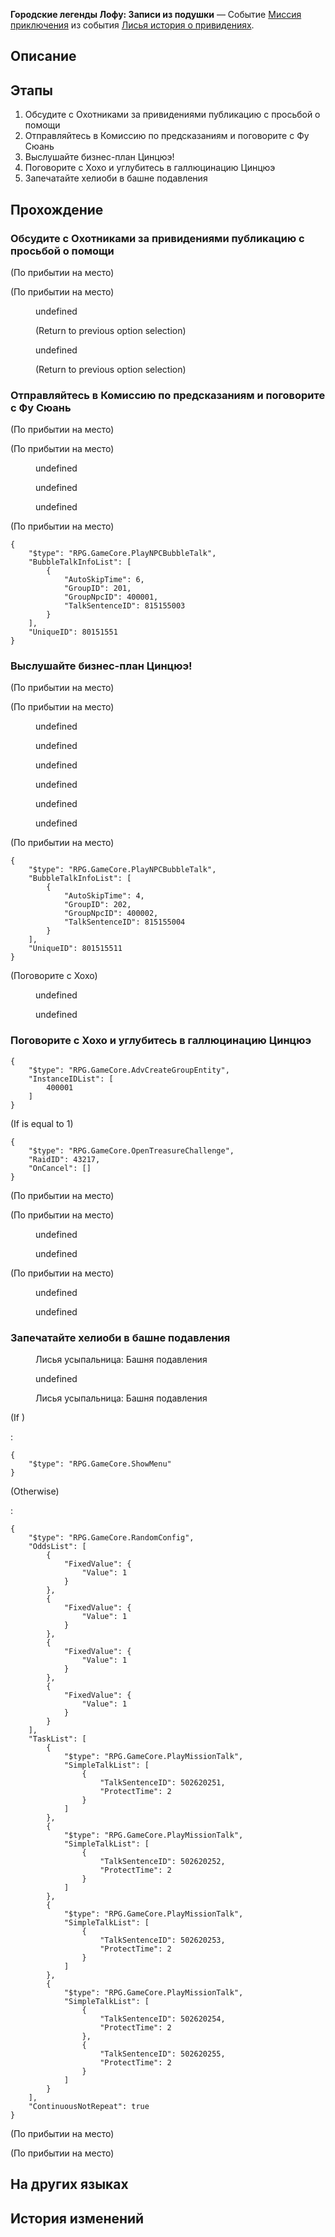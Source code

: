 {{Дополнить|Диалоги.}}
{{Миссия Инфобокс
|id              = 8015155
|Название        = 
|Изображение     = Миссия Освоения Городские легенды Лофу Записи из подушки.png
|Тип             = Миссия приключения
|События         = Лисья история о привидениях
|Глава           = Городские легенды Лофу
|Условия         = 
|Персонажи       = Гуйнайфэнь; Любопытная прорицательница; Наблюдающая прорицательница; Ошеломлённый прорицатель; Первопроходец; Серьёзный прорицатель; Сушан; Фу Сюань; Хвост; Хохо; Цинцюэ
|СтартЛокация    = Сад безмятежности
|Мир             = Лофу Сяньчжоу
|Локации         = Сад безмятежности
|Предыдущая      = 
|Следующая       = 
|Награды         = Опыт Освоения*100; Звёздный нефрит*20; Журнал приключений*3; Конденсированный эфир*2; Утраченные золотые частицы*2; Кредиты*5 000
}}
'''Городские легенды Лофу: Записи из подушки''' — Событие [[Миссия приключения]] из события [[Лисья история о привидениях]].

==Описание==
{{Описание|В «Страшилках Лофу» публикуется множество жутких историй, включая слухи о внезапной вспышке трудоголизма Цинцюэ.<br />Хороший хелиоби - пойманный хелиоби. И место ему в башне подавления Сада безмятежности.}}

==Этапы==
# Обсудите с Охотниками за привидениями публикацию с просьбой о помощи
# Отправляйтесь в Комиссию по предсказаниям и поговорите с Фу Сюань
# Выслушайте бизнес-план Цинцюэ!
# Поговорите с Хохо и углубитесь в галлюцинацию Цинцюэ
# Запечатайте хелиоби в башне подавления

==Прохождение==
{{Дополнить}}


===Обсудите с Охотниками за привидениями публикацию с просьбой о помощи===
{{Описание миссии|локация=Сад безмятежности|Вместе с Охотниками за привидениями вы просматриваете записи на «Страшилках Лофу», обсуждая, какие слухи и аномалии могут быть вызваны хелиоби. Для того, чтобы точно их обнаружить, требуется 99 процентов здравого смысла и один процент интуиции - кто-то называет это чутьём, кто-то - экстрасенсорными способностями.}}
{{Диалог Начало}}
;(По прибытии на место)

;(По прибытии на место)
:{{tx}}
<!--Unknown TalkSentence: 815155101-->
:{{Диалог|Стрелка}} undefined
:<!--Unknown TalkSentence: 815155103-->
:<!--Unknown TalkSentence: 815155104-->
:<!--Unknown TalkSentence: 815155105-->
:<!--Unknown TalkSentence: 815155106-->
:<!--Unknown TalkSentence: 815155107-->
:<!--Unknown TalkSentence: 815155108-->
:<!--Unknown TalkSentence: 815155109-->
:<!--Unknown TalkSentence: 815155110-->
:<!--Unknown TalkSentence: 815155111-->
:<!--Unknown TalkSentence: 815155112-->
:<!--Unknown TalkSentence: 815155113-->
:<!--Unknown TalkSentence: 815155114-->
:<!--Unknown TalkSentence: 815155115-->
:<!--Unknown TalkSentence: 815155116-->
:;(Return to previous option selection)
:{{Диалог|Стрелка}} undefined
:<!--Unknown TalkSentence: 815155105-->
:<!--Unknown TalkSentence: 815155106-->
:<!--Unknown TalkSentence: 815155107-->
:<!--Unknown TalkSentence: 815155108-->
:<!--Unknown TalkSentence: 815155109-->
:<!--Unknown TalkSentence: 815155110-->
:<!--Unknown TalkSentence: 815155111-->
:<!--Unknown TalkSentence: 815155112-->
:<!--Unknown TalkSentence: 815155113-->
:<!--Unknown TalkSentence: 815155114-->
:<!--Unknown TalkSentence: 815155115-->
:<!--Unknown TalkSentence: 815155116-->
:;(Return to previous option selection)
{{Диалог Конец}}

===Отправляйтесь в Комиссию по предсказаниям и поговорите с Фу Сюань===
{{Описание миссии|локация=Комиссия по предсказаниям|Вы прибываете в Комиссию по предсказаниям и встречаетесь с тем, кто оставил запрос о помощи. Конечно же, это была Верховная провидица. Она беспокоится по поводу изменений, происходящих с Цинцюэ. Похоже, она усердно трудится, всегда приходит и уходит с работы вовремя и, судя по всему, тщательно разрабатывает какой-то потрясающий бизнес-план.}}
{{Диалог Начало}}
;(По прибытии на место)

;(По прибытии на место)
:{{tx}}
<!--Unknown TalkSentence: 815155201-->
:{{Диалог|Стрелка}} undefined
:<!--Unknown TalkSentence: 815155203-->
:<!--Unknown TalkSentence: 815155204-->
:<!--Unknown TalkSentence: 815155205-->
:<!--Unknown TalkSentence: 815155206-->
:<!--Unknown TalkSentence: 815155207-->
:<!--Unknown TalkSentence: 815155208-->
:<!--Unknown TalkSentence: 815155209-->
:<!--Unknown TalkSentence: 815155210-->
:<!--Unknown TalkSentence: 815155211-->
:<!--Unknown TalkSentence: 815155212-->
:<!--Unknown TalkSentence: 815155213-->
:{{Диалог|Стрелка}} undefined
:<!--Unknown TalkSentence: 815155207-->
:<!--Unknown TalkSentence: 815155208-->
:<!--Unknown TalkSentence: 815155209-->
:<!--Unknown TalkSentence: 815155210-->
:<!--Unknown TalkSentence: 815155211-->
:<!--Unknown TalkSentence: 815155212-->
:<!--Unknown TalkSentence: 815155213-->
:{{Диалог|Стрелка}} undefined
:<!--Unknown TalkSentence: 815155211-->
:<!--Unknown TalkSentence: 815155212-->
:<!--Unknown TalkSentence: 815155213-->
<!--Unknown TalkSentence: 815155211-->
<!--Unknown TalkSentence: 815155212-->
<!--Unknown TalkSentence: 815155213-->

;(По прибытии на место)
<pre>{
	"$type": "RPG.GameCore.PlayNPCBubbleTalk",
	"BubbleTalkInfoList": [
		{
			"AutoSkipTime": 6,
			"GroupID": 201,
			"GroupNpcID": 400001,
			"TalkSentenceID": 815155003
		}
	],
	"UniqueID": 80151551
}</pre>
{{Диалог Конец}}

===Выслушайте бизнес-план Цинцюэ!===
{{Описание миссии|локация=Комиссия по предсказаниям|Что? Цинцюэ разрабатывает план, как сделать всех богатыми и знаменитыми? Вы с ней дружите, а она вам об этом даже не рассказала? Друзья так не поступают. Вы решаете выслушать её многообещающую речь.}}
{{Диалог Начало}}
;(По прибытии на место)

;(По прибытии на место)
<!--Unknown TalkSentence: 815155301-->
<!--Unknown TalkSentence: 815155302-->
<!--Unknown TalkSentence: 815155303-->
<!--Unknown TalkSentence: 815155304-->
<!--Unknown TalkSentence: 815155305-->
<!--Unknown TalkSentence: 815155306-->
<!--Unknown TalkSentence: 815155307-->
:{{Диалог|Стрелка}} undefined
:{{Диалог|Стрелка}} undefined
:<!--Unknown TalkSentence: 815155310-->
<!--Unknown TalkSentence: 815155311-->
<!--Unknown TalkSentence: 815155312-->
<!--Unknown TalkSentence: 815155313-->
<!--Unknown TalkSentence: 815155314-->
<!--Unknown TalkSentence: 815155315-->
<!--Unknown TalkSentence: 815155316-->
<!--Unknown TalkSentence: 815155317-->
<!--Unknown TalkSentence: 815155318-->
<!--Unknown TalkSentence: 815155319-->
:{{Диалог|Стрелка}} undefined
:{{Диалог|Стрелка}} undefined
:{{Диалог|Стрелка}} undefined
:{{Диалог|Стрелка}} undefined

;(По прибытии на место)
<pre>{
	"$type": "RPG.GameCore.PlayNPCBubbleTalk",
	"BubbleTalkInfoList": [
		{
			"AutoSkipTime": 4,
			"GroupID": 202,
			"GroupNpcID": 400002,
			"TalkSentenceID": 815155004
		}
	],
	"UniqueID": 801515511
}</pre>

;(Поговорите с Хохо)
<!--Unknown TalkSentence: 815155006-->
:{{Диалог|Стрелка}} undefined
:{{Диалог|Выход}} undefined
{{Диалог Конец}}

===Поговорите с Хохо и углубитесь в галлюцинацию Цинцюэ===
{{Описание миссии|локация=Комиссия по предсказаниям|Цинцюэ непринуждённо рассказывает всем о своей мечте добиться успешного успеха и заражает всех прорицателей в Комиссии своим энтузиазмом. Однако вы, а точнее, Хохо и Хвост, засекли в её поведении проделки хелиоби. Вы используете гармонический колокольчик и погружаетесь в иллюзию, в которую попалась Цинцюэ.}}
{{Диалог Начало}}
<pre>{
	"$type": "RPG.GameCore.AdvCreateGroupEntity",
	"InstanceIDList": [
		400001
	]
}</pre>
;(If {{F|MissionCV-8015155-undefined}} is equal to 1)
<pre>{
	"$type": "RPG.GameCore.OpenTreasureChallenge",
	"RaidID": 43217,
	"OnCancel": []
}</pre>
;(По прибытии на место)

;(По прибытии на место)
:{{tx}}
<!--Unknown TalkSentence: 815155501-->
<!--Unknown TalkSentence: 815155502-->
<!--Unknown TalkSentence: 815155503-->
<!--Unknown TalkSentence: 815155504-->
<!--Unknown TalkSentence: 815155505-->
<!--Unknown TalkSentence: 815155506-->
<!--Unknown TalkSentence: 815155507-->
<!--Unknown TalkSentence: 815155508-->
<!--Unknown TalkSentence: 815155509-->
<!--Unknown TalkSentence: 815155510-->
<!--Unknown TalkSentence: 815155511-->
<!--Unknown TalkSentence: 815155512-->
:{{Диалог|Стрелка}} undefined
:<!--Unknown TalkSentence: 815155514-->
:<!--Unknown TalkSentence: 815155515-->
:<!--Unknown TalkSentence: 815155516-->
:<!--Unknown TalkSentence: 815155517-->
:<!--Unknown TalkSentence: 815155518-->
:<!--Unknown TalkSentence: 815155519-->
:<!--Unknown TalkSentence: 815155520-->
:<!--Unknown TalkSentence: 815155521-->
:<!--Unknown TalkSentence: 815155522-->
:{{Диалог|Стрелка}} undefined
:<!--Unknown TalkSentence: 815155518-->
:<!--Unknown TalkSentence: 815155519-->
:<!--Unknown TalkSentence: 815155520-->
:<!--Unknown TalkSentence: 815155521-->
:<!--Unknown TalkSentence: 815155522-->
<!--Unknown TalkSentence: 815155518-->
<!--Unknown TalkSentence: 815155519-->
<!--Unknown TalkSentence: 815155520-->
<!--Unknown TalkSentence: 815155521-->
<!--Unknown TalkSentence: 815155522-->

;(По прибытии на место)
:{{tx}}
<!--Unknown TalkSentence: 815155501-->
<!--Unknown TalkSentence: 815155502-->
<!--Unknown TalkSentence: 815155503-->
<!--Unknown TalkSentence: 815155504-->
<!--Unknown TalkSentence: 815155505-->
<!--Unknown TalkSentence: 815155506-->
<!--Unknown TalkSentence: 815155507-->
<!--Unknown TalkSentence: 815155508-->
<!--Unknown TalkSentence: 815155509-->
<!--Unknown TalkSentence: 815155510-->
<!--Unknown TalkSentence: 815155511-->
<!--Unknown TalkSentence: 815155512-->
:{{Диалог|Стрелка}} undefined
:<!--Unknown TalkSentence: 815155514-->
:<!--Unknown TalkSentence: 815155515-->
:<!--Unknown TalkSentence: 815155516-->
:<!--Unknown TalkSentence: 815155517-->
:<!--Unknown TalkSentence: 815155518-->
:<!--Unknown TalkSentence: 815155519-->
:<!--Unknown TalkSentence: 815155520-->
:<!--Unknown TalkSentence: 815155521-->
:<!--Unknown TalkSentence: 815155522-->
:{{Диалог|Стрелка}} undefined
:<!--Unknown TalkSentence: 815155518-->
:<!--Unknown TalkSentence: 815155519-->
:<!--Unknown TalkSentence: 815155520-->
:<!--Unknown TalkSentence: 815155521-->
:<!--Unknown TalkSentence: 815155522-->
<!--Unknown TalkSentence: 815155518-->
<!--Unknown TalkSentence: 815155519-->
<!--Unknown TalkSentence: 815155520-->
<!--Unknown TalkSentence: 815155521-->
<!--Unknown TalkSentence: 815155522-->
{{Диалог Конец}}

===Запечатайте хелиоби в башне подавления===
{{Описание миссии|локация=Сад безмятежности|Хороший хелиоби - пойманный хелиоби. И место ему в башне подавления Сада безмятежности.}}
{{Диалог Начало}}

:{{Диалог|Разговор}} Лисья усыпальница: Башня подавления
<!--Unknown TalkSentence: 815155601-->
<!--Unknown TalkSentence: 815155602-->
<!--Unknown TalkSentence: 815155603-->
:{{Диалог|Стрелка}} undefined

:{{Диалог|Разговор}} Лисья усыпальница: Башня подавления
;(If {{cx}}<!--SubMission Finish: 801510416-->)
:<!--Unknown TalkSentence: 815114011-->
:<pre>{
	"$type": "RPG.GameCore.ShowMenu"
}</pre>
;(Otherwise)
:<pre>{
	"$type": "RPG.GameCore.RandomConfig",
	"OddsList": [
		{
			"FixedValue": {
				"Value": 1
			}
		},
		{
			"FixedValue": {
				"Value": 1
			}
		},
		{
			"FixedValue": {
				"Value": 1
			}
		},
		{
			"FixedValue": {
				"Value": 1
			}
		}
	],
	"TaskList": [
		{
			"$type": "RPG.GameCore.PlayMissionTalk",
			"SimpleTalkList": [
				{
					"TalkSentenceID": 502620251,
					"ProtectTime": 2
				}
			]
		},
		{
			"$type": "RPG.GameCore.PlayMissionTalk",
			"SimpleTalkList": [
				{
					"TalkSentenceID": 502620252,
					"ProtectTime": 2
				}
			]
		},
		{
			"$type": "RPG.GameCore.PlayMissionTalk",
			"SimpleTalkList": [
				{
					"TalkSentenceID": 502620253,
					"ProtectTime": 2
				}
			]
		},
		{
			"$type": "RPG.GameCore.PlayMissionTalk",
			"SimpleTalkList": [
				{
					"TalkSentenceID": 502620254,
					"ProtectTime": 2
				},
				{
					"TalkSentenceID": 502620255,
					"ProtectTime": 2
				}
			]
		}
	],
	"ContinuousNotRepeat": true
}</pre>
;(По прибытии на место)

;(По прибытии на место)
:{{tx}}
{{Диалог Конец}}

==На других языках==
{{На других языках
|en   = Luofu Myths: Pillow Whisper
|zhs  = 罗浮异闻•枕中记
|zht  = 羅浮異聞•枕中記
|ja   = 羅浮異聞・夢の中
|ko   = 나부 기문•침중기
|es   = Leyendas urbanas del Luofu: Recuerdos de la almohada
|fr   = Mythes du Luofu&nbsp;: Chuchotement d'oreiller
|ru   = Городские легенды Лофу: Записи из подушки
|th   = ตำนานพิศวงเมือง Luofu: บันทึกใต้หมอน
|vi   = Kỳ Bí Luofu - Lời Thì Thầm Của Gối
|de   = Legenden der Luofu: Die Welt auf einem Kissen
|id   = Legenda Urban Luofu: Cerita Indah di Balik Bantal
|pt   = Lendas do Luofu: Sussurros do Travesseiro
}}

==История изменений==
{{История изменений|2.7}}
